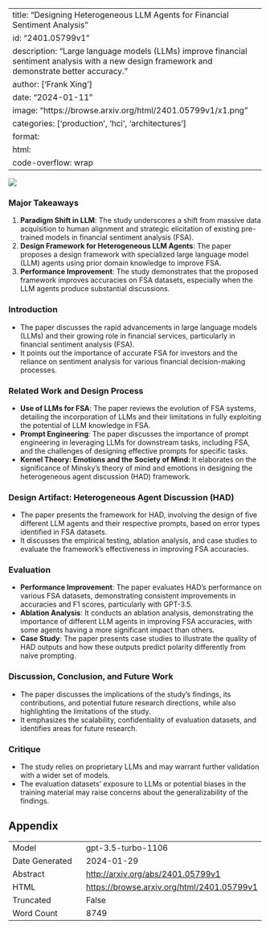 
---
title: "Designing Heterogeneous LLM Agents for Financial Sentiment Analysis"
id: "2401.05799v1"
description: "Large language models (LLMs) improve financial sentiment analysis with a new design framework and demonstrate better accuracy."
author: ['Frank Xing']
date: "2024-01-11"
image: "https://browse.arxiv.org/html/2401.05799v1/x1.png"
categories: ['production', 'hci', 'architectures']
format:
  html:
    code-overflow: wrap
---

![](https://browse.arxiv.org/html/2401.05799v1/x1.png)

### Major Takeaways
1. **Paradigm Shift in LLM**: The study underscores a shift from massive data acquisition to human alignment and strategic elicitation of existing pre-trained models in financial sentiment analysis (FSA).
2. **Design Framework for Heterogeneous LLM Agents**: The paper proposes a design framework with specialized large language model (LLM) agents using prior domain knowledge to improve FSA.
3. **Performance Improvement**: The study demonstrates that the proposed framework improves accuracies on FSA datasets, especially when the LLM agents produce substantial discussions.

### Introduction
- The paper discusses the rapid advancements in large language models (LLMs) and their growing role in financial services, particularly in financial sentiment analysis (FSA).
- It points out the importance of accurate FSA for investors and the reliance on sentiment analysis for various financial decision-making processes.

### Related Work and Design Process
- **Use of LLMs for FSA**: The paper reviews the evolution of FSA systems, detailing the incorporation of LLMs and their limitations in fully exploiting the potential of LLM knowledge in FSA.
- **Prompt Engineering**: The paper discusses the importance of prompt engineering in leveraging LLMs for downstream tasks, including FSA, and the challenges of designing effective prompts for specific tasks.
- **Kernel Theory: Emotions and the Society of Mind**: It elaborates on the significance of Minsky's theory of mind and emotions in designing the heterogeneous agent discussion (HAD) framework.

### Design Artifact: Heterogeneous Agent Discussion (HAD)
- The paper presents the framework for HAD, involving the design of five different LLM agents and their respective prompts, based on error types identified in FSA datasets.
- It discusses the empirical testing, ablation analysis, and case studies to evaluate the framework's effectiveness in improving FSA accuracies.

### Evaluation
- **Performance Improvement**: The paper evaluates HAD's performance on various FSA datasets, demonstrating consistent improvements in accuracies and F1 scores, particularly with GPT-3.5.
- **Ablation Analysis**: It conducts an ablation analysis, demonstrating the importance of different LLM agents in improving FSA accuracies, with some agents having a more significant impact than others.
- **Case Study**: The paper presents case studies to illustrate the quality of HAD outputs and how these outputs predict polarity differently from naive prompting.

### Discussion, Conclusion, and Future Work
- The paper discusses the implications of the study's findings, its contributions, and potential future research directions, while also highlighting the limitations of the study.
- It emphasizes the scalability, confidentiality of evaluation datasets, and identifies areas for future research.

### Critique
- The study relies on proprietary LLMs and may warrant further validation with a wider set of models.
- The evaluation datasets' exposure to LLMs or potential biases in the training material may raise concerns about the generalizability of the findings.

## Appendix

|          |          |
|----------|----------|
| Model     | gpt-3.5-turbo-1106       |
| Date Generated     | 2024-01-29       |
| Abstract | [http://arxiv.org/abs/2401.05799v1](http://arxiv.org/abs/2401.05799v1)        |
| HTML     | [https://browse.arxiv.org/html/2401.05799v1](https://browse.arxiv.org/html/2401.05799v1)       |
| Truncated       | False       |
| Word Count       | 8749       |